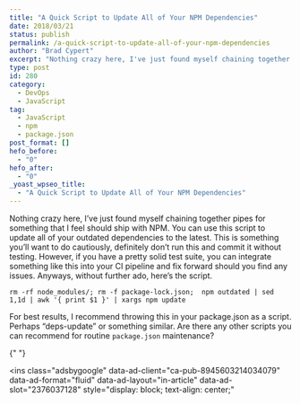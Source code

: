 ```yaml
---
title: "A Quick Script to Update All of Your NPM Dependencies"
date: 2018/03/21
status: publish
permalink: /a-quick-script-to-update-all-of-your-npm-dependencies
author: "Brad Cypert"
excerpt: "Nothing crazy here, I've just found myself chaining together pipes for something that I feel should ship with NPM. You can use this script to update all of your outdated dependencies to the latest. This is something you'll want to do cautiously, definitely don't run this and commit it without testing. However, if you have a pretty solid test suite, you can integrate something like this into your CI pipeline and fix forward should you find any issues."
type: post
id: 280
category:
  - DevOps
  - JavaScript
tag:
  - JavaScript
  - npm
  - package.json
post_format: []
hefo_before:
  - "0"
hefo_after:
  - "0"
_yoast_wpseo_title:
  - "A Quick Script to Update All of Your NPM Dependencies"
---
```


Nothing crazy here, I’ve just found myself chaining together pipes for something that I feel should ship with NPM. You can use this script to update all of your outdated dependencies to the latest. This is something you’ll want to do cautiously, definitely don’t run this and commit it without testing. However, if you have a pretty solid test suite, you can integrate something like this into your CI pipeline and fix forward should you find any issues. Anyways, without further ado, here’s the script.

```
rm -rf node_modules/; rm -f package-lock.json;  npm outdated | sed 1,1d | awk '{ print $1 }' | xargs npm update

```

For best results, I recommend throwing this in your package.json as a script. Perhaps “deps-update” or something similar. Are there any other scripts you can recommend for routine `package.json` maintenance?

<script async="" src="//pagead2.googlesyndication.com/pagead/js/adsbygoogle.js"></script>{" "}

<ins
  class="adsbygoogle"
  data-ad-client="ca-pub-8945603214034079"
  data-ad-format="fluid"
  data-ad-layout="in-article"
  data-ad-slot="2376037128"
  style="display: block; text-align: center;"
></ins>
<script>(adsbygoogle = window.adsbygoogle || []).push({});</script>
